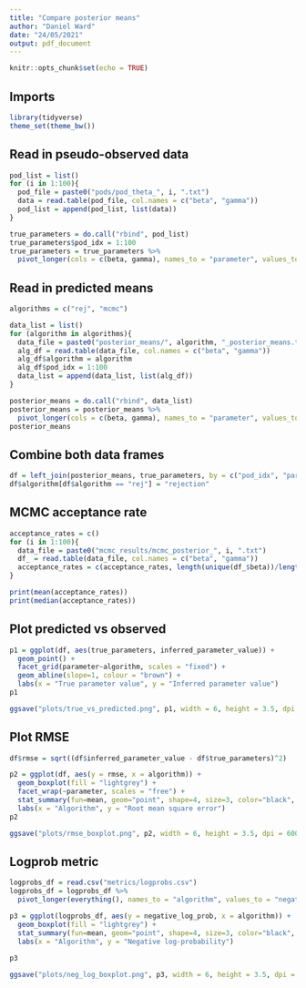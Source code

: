```yaml
---
title: "Compare posterior means"
author: "Daniel Ward"
date: "24/05/2021"
output: pdf_document
---
```


```r
knitr::opts_chunk$set(echo = TRUE)
```

## Imports
```r
library(tidyverse)
theme_set(theme_bw())
```
 
 
## Read in pseudo-observed data
```r
pod_list = list()
for (i in 1:100){
  pod_file = paste0("pods/pod_theta_", i, ".txt")
  data = read.table(pod_file, col.names = c("beta", "gamma"))
  pod_list = append(pod_list, list(data))
}

true_parameters = do.call("rbind", pod_list)
true_parameters$pod_idx = 1:100
true_parameters = true_parameters %>%
  pivot_longer(cols = c(beta, gamma), names_to = "parameter", values_to = "true_parameters")
```

## Read in predicted means
```r
algorithms = c("rej", "mcmc")

data_list = list()
for (algorithm in algorithms){
  data_file = paste0("posterior_means/", algorithm, "_posterior_means.txt")
  alg_df = read.table(data_file, col.names = c("beta", "gamma"))
  alg_df$algorithm = algorithm
  alg_df$pod_idx = 1:100
  data_list = append(data_list, list(alg_df))
}

posterior_means = do.call("rbind", data_list)
posterior_means = posterior_means %>%
  pivot_longer(cols = c(beta, gamma), names_to = "parameter", values_to = "inferred_parameter_value")
posterior_means
```

## Combine both data frames
```r
df = left_join(posterior_means, true_parameters, by = c("pod_idx", "parameter"))
df$algorithm[df$algorithm == "rej"] = "rejection"
```

## MCMC acceptance rate
```r
acceptance_rates = c()
for (i in 1:100){
  data_file = paste0("mcmc_results/mcmc_posterior_", i, ".txt")
  df_ = read.table(data_file, col.names = c("beta", "gamma"))
  acceptance_rates = c(acceptance_rates, length(unique(df_$beta))/length(df_$beta))
}

print(mean(acceptance_rates))
print(median(acceptance_rates))
```


## Plot predicted vs observed
```r
p1 = ggplot(df, aes(true_parameters, inferred_parameter_value)) +
  geom_point() +
  facet_grid(parameter~algorithm, scales = "fixed") +
  geom_abline(slope=1, colour = "brown") +
  labs(x = "True parameter value", y = "Inferred parameter value")
p1
```

```r
ggsave("plots/true_vs_predicted.png", p1, width = 6, height = 3.5, dpi = 600)
```

## Plot RMSE
```r
df$rmse = sqrt((df$inferred_parameter_value - df$true_parameters)^2)
```

```r
p2 = ggplot(df, aes(y = rmse, x = algorithm)) +
  geom_boxplot(fill = "lightgrey") +
  facet_wrap(~parameter, scales = "free") +
  stat_summary(fun=mean, geom="point", shape=4, size=3, color="black", fill="red") +
  labs(x = "Algorithm", y = "Root mean square error")
p2
```

```r
ggsave("plots/rmse_boxplot.png", p2, width = 6, height = 3.5, dpi = 600)
```


## Logprob metric
```r
logprobs_df = read.csv("metrics/logprobs.csv")
logprobs_df = logprobs_df %>%
  pivot_longer(everything(), names_to = "algorithm", values_to = "negative_log_prob")
```


```r
p3 = ggplot(logprobs_df, aes(y = negative_log_prob, x = algorithm)) +
  geom_boxplot(fill = "lightgrey") +
  stat_summary(fun=mean, geom="point", shape=4, size=3, color="black", fill="red") +
  labs(x = "Algorithm", y = "Negative log-probability")
  
p3
```

```r
ggsave("plots/neg_log_boxplot.png", p3, width = 6, height = 3.5, dpi = 600)
```

